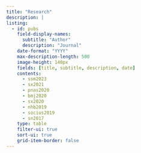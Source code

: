 ```yaml
---
title: "Research"
description: |
listing:
  - id: pubs
    field-display-names:
      subtitle: "Author"
      description: "Journal"
    date-format: "YYYY"
    max-description-length: 500
    image-height: 140px
    fields: [title, subtitle, description, date]
    contents: 
      - ssm2023
      - sx2021
      - pnas2020
      - bmj2020
      - sx2020
      - nhb2019
      - socius2019
      - sn2017
    type: table
    filter-ui: true
    sort-ui: true
    grid-item-border: false
---
```







